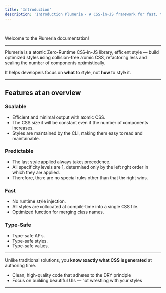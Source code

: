 ```yaml
---
title: 'Introduction'
description: 'Introduction Plumeria - A CSS-in-JS framework for fast, type-safe, zero-runtime styling.'
---
```


<br/>


Welcome to the Plumeria documentation!

---


Plumeria is a atomic Zero-Runtime CSS-in-JS library, efficient style — build optimized styles using collision-free atomic CSS, refactoring less and scaling the number of components optimistically.

It helps developers focus on **what** to style, not **how** to style it.

---

## Features at an overview

### Scalable
- Efficient and minimal output with atomic CSS.
- The CSS size it will be constant even if the number of components increases.
- Styles are maintained by the CLI, making them easy to read and maintainable.

### Predictable
- The last style applied always takes precedence.
- All specificity levels are 1, determined only by the left right order in which they are applied.
- Therefore, there are no special rules other than that the right wins.

### Fast
- No runtime style injection.
- All styles are collocated at compile-time into a single CSS file.
- Optimized function for merging class names.

### Type-Safe
- Type-safe APIs.
- Type-safe styles.
- Type-safe values.


---

Unlike traditional solutions, you **know exactly what CSS is generated** at authoring time.
- Clean, high-quality code that adheres to the DRY principle
- Focus on building beautiful UIs — not wrestling with your styles

---






